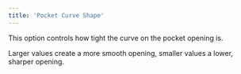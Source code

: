 ```yaml
---
title: 'Pocket Curve Shape'
---
```


This option controls how tight the curve on the pocket opening is.

Larger values create a more smooth opening, smaller values a lower, sharper opening.
